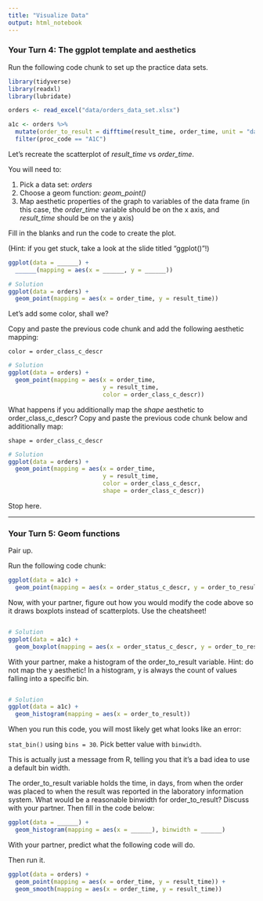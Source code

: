 ```yaml
---
title: "Visualize Data"
output: html_notebook
---
```


### Your Turn 4: The ggplot template and aesthetics

Run the following code chunk to set up the practice data sets.

```r
library(tidyverse)
library(readxl)
library(lubridate)

orders <- read_excel("data/orders_data_set.xlsx") 

a1c <- orders %>%
  mutate(order_to_result = difftime(result_time, order_time, unit = "days")) %>%
  filter(proc_code == "A1C")
```




Let's recreate the scatterplot of *result_time* vs *order_time*. 

You will need to:

1. Pick a data set: *orders*
2. Choose a geom function: *geom_point()*
3. Map aesthetic properties of the graph to variables of the data frame (in this case, the *order_time* variable should be on the x axis, and *result_time* should be on the y axis)

Fill in the blanks and run the code to create the plot.

(Hint: if you get stuck, take a look at the slide titled "ggplot()"!)

```r
ggplot(data = ______) +
  ______(mapping = aes(x = ______, y = ______))
```

```r
# Solution
ggplot(data = orders) +
  geom_point(mapping = aes(x = order_time, y = result_time))
```




Let's add some color, shall we?

Copy and paste the previous code chunk and add the following aesthetic mapping: 

    color = order_class_c_descr


```r
# Solution
ggplot(data = orders) +
  geom_point(mapping = aes(x = order_time, 
                           y = result_time, 
                           color = order_class_c_descr))
```




What happens if you additionally map the *shape* aesthetic to order_class_c_descr? Copy and paste the previous code chunk below and additionally map:

    shape = order_class_c_descr


```r
# Solution
ggplot(data = orders) +
  geom_point(mapping = aes(x = order_time, 
                           y = result_time, 
                           color = order_class_c_descr,
                           shape = order_class_c_descr))
```

Stop here.

*******************************************************





### Your Turn 5: Geom functions

Pair up.

Run the following code chunk:

```r
ggplot(data = a1c) + 
  geom_point(mapping = aes(x = order_status_c_descr, y = order_to_result))
```




Now, with your partner, figure out how you would modify the code above so it draws boxplots instead of scatterplots. Use the cheatsheet!

```r

```

```r
# Solution
ggplot(data = a1c) + 
  geom_boxplot(mapping = aes(x = order_status_c_descr, y = order_to_result))
```



With your partner, make a histogram of the order_to_result variable. Hint: do not map the y aesthetic! In a histogram, y is always the count of values falling into a specific bin.

```r

```

```r
# Solution
ggplot(data = a1c) + 
  geom_histogram(mapping = aes(x = order_to_result))
```




When you run this code, you will most likely get what looks like an error:

  `stat_bin()` using `bins = 30`. Pick better value with `binwidth`.

This is actually just a message from R, telling you that it's a bad idea to use a default bin width. 

The order_to_result variable holds the time, in days, from when the order was placed to when the result was reported in the laboratory information system. What would be a reasonable binwidth for order_to_result? Discuss with your partner. Then fill in the code below:

```r
ggplot(data = ______) + 
  geom_histogram(mapping = aes(x = ______), binwidth = ______)
```




With your partner, predict what the following code will do. 

Then run it.

```r
ggplot(data = orders) +
  geom_point(mapping = aes(x = order_time, y = result_time)) +
  geom_smooth(mapping = aes(x = order_time, y = result_time))
```

